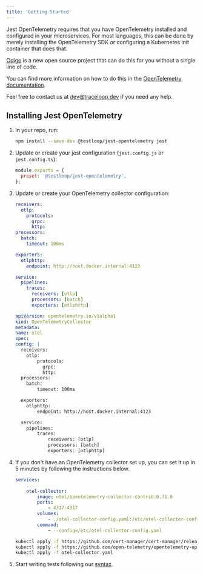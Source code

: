```yaml
---
title: 'Getting Started'
---
```


Jest OpenTelemetry requires that you have OpenTelemetry installed and configured in your microservices.
For most languages, this can be done by merely installing the OpenTelemetry SDK or configuring a Kubernetes init container that does that.

[Odigo](https://docs.odigos.io/intro) is a new open source project that can do this for you without a single line of code.

You can find more information on how to do this in the [OpenTelemetry documentation](https://opentelemetry.io/docs/js/getting-started/).

Feel free to contact us at dev@traceloop.dev if you need any help.

## Installing Jest OpenTelemetry

1.  In your repo, run:

    ```bash
    npm install --save-dev @testloop/jest-opentelemetry jest
    ```

2.  Update or create your jest configuration (`jest.config.js` or `jest.config.ts`):

    ```js
    module.exports = {
      preset: '@testloop/jest-opentelemetry',
    };
    ```

3.  Update or create your OpenTelemetry collector configuration:

    <CodeGroup>

    ```yaml docker-compose (otel-collector-config.yaml)
    receivers:
      otlp:
        protocols:
          grpc:
          http:
    processors:
      batch:
        timeout: 100ms

    exporters:
      otlphttp:
        endpoint: http://host.docker.internal:4123

    service:
      pipelines:
        traces:
          receivers: [otlp]
          processors: [batch]
          exporters: [otlphttp]
    ```

    ```yaml Kubernetes (otel-collector.yaml)
    apiVersion: opentelemetry.io/v1alpha1
    kind: OpenTelemetryCollector
    metadata:
    name: otel
    spec:
    config: |
      receivers:
        otlp:
            protocols:
              grpc:
              http:
      processors:
        batch:
            timeout: 100ms

      exporters:
        otlphttp:
            endpoint: http://host.docker.internal:4123

      service:
        pipelines:
            traces:
                receivers: [otlp]
                processors: [batch]
                exporters: [otlphttp]
    ```

    </CodeGroup>

4.  If you don't have an OpenTelemetry collector set up, you can set it up in 5 minutes by following the instructions below.

    <CodeGroup>

    ```yaml docker-compose.yaml
    services:
        ...
        otel-collector:
            image: otel/opentelemetry-collector-contrib:0.71.0
            ports:
                - 4317:4317
            volumes:
                - ./otel-collector-config.yaml:/etc/otel-collector-config.yaml
            command:
                - --config=/etc/otel-collector-config.yaml
    ```

    ```bash Kubernetes
    kubectl apply -f https://github.com/cert-manager/cert-manager/releases/download/v1.11.0/cert-manager.yaml
    kubectl apply -f https://github.com/open-telemetry/opentelemetry-operator/releases/latest/download/opentelemetry-operator.yaml
    kubectl apply -f otel-collector.yaml
    ```

    </CodeGroup>

5.  Start writing tests following our [syntax](syntax/introduction).
